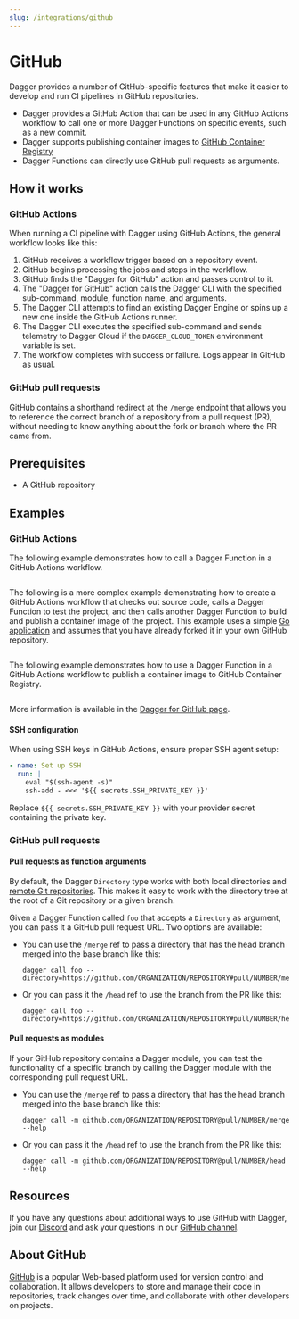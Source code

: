 ```yaml
---
slug: /integrations/github
---
```


# GitHub

Dagger provides a number of GitHub-specific features that make it easier to develop and run CI pipelines in GitHub repositories.

- Dagger provides a GitHub Action that can be used in any GitHub Actions workflow to call one or more Dagger Functions on specific events, such as a new commit.
- Dagger supports publishing container images to [GitHub Container Registry](https://docs.github.com/en/packages/working-with-a-github-packages-registry/working-with-the-container-registry)
- Dagger Functions can directly use GitHub pull requests as arguments.

## How it works

### GitHub Actions

When running a CI pipeline with Dagger using GitHub Actions, the general workflow looks like this:

1. GitHub receives a workflow trigger based on a repository event.
1. GitHub begins processing the jobs and steps in the workflow.
1. GitHub finds the "Dagger for GitHub" action and passes control to it.
1. The "Dagger for GitHub" action calls the Dagger CLI with the specified sub-command, module, function name, and arguments.
1. The Dagger CLI attempts to find an existing Dagger Engine or spins up a new one inside the GitHub Actions runner.
1. The Dagger CLI executes the specified sub-command and sends telemetry to Dagger Cloud if the `DAGGER_CLOUD_TOKEN` environment variable is set.
1. The workflow completes with success or failure. Logs appear in GitHub as usual.

### GitHub pull requests

GitHub contains a shorthand redirect at the `/merge` endpoint that allows you to reference the correct branch of a repository from a pull request (PR), without needing to know anything about the fork or branch where the PR came from.

## Prerequisites

- A GitHub repository

## Examples

### GitHub Actions

The following example demonstrates how to call a Dagger Function in a GitHub Actions workflow.

```yaml title=".github/workflows/dagger.yml" file=./snippets/actions-hello.yml
```

The following is a more complex example demonstrating how to create a GitHub Actions workflow that checks out source code, calls a Dagger Function to test the project, and then calls another Dagger Function to build and publish a container image of the project. This example uses a simple [Go application](https://github.com/kpenfound/greetings-api) and assumes that you have already forked it in your own GitHub repository.

```yaml title=".github/workflows/dagger.yml" file=./snippets/actions-test-build.yml
```

The following example demonstrates how to use a Dagger Function in a GitHub Actions workflow to publish a container image to GitHub Container Registry.

```yaml title=".github/workflows/dagger.yml" file=./snippets/actions-ghcr.yml
```

More information is available in the [Dagger for GitHub page](https://github.com/marketplace/actions/dagger-for-github).

#### SSH configuration

When using SSH keys in GitHub Actions, ensure proper SSH agent setup:

```yaml
- name: Set up SSH
  run: |
    eval "$(ssh-agent -s)"
    ssh-add - <<< '${{ secrets.SSH_PRIVATE_KEY }}'
```

Replace `${{ secrets.SSH_PRIVATE_KEY }}` with your provider secret containing the private key.

### GitHub pull requests

#### Pull requests as function arguments

By default, the Dagger `Directory` type works with both local directories and [remote Git repositories](../../cookbook#copy-a-directory-or-remote-repository-to-a-container). This makes it easy to work with the directory tree at the root of a Git repository or a given branch.

Given a Dagger Function called `foo` that accepts a `Directory` as argument, you can pass it a GitHub pull request URL. Two options are available:

* You can use the `/merge` ref to pass a directory that has the head branch merged into the base branch like this:
  ```shell
  dagger call foo --directory=https://github.com/ORGANIZATION/REPOSITORY#pull/NUMBER/merge
  ```

* Or you can pass it the `/head` ref to use the branch from the PR like this:
  ```shell
  dagger call foo --directory=https://github.com/ORGANIZATION/REPOSITORY#pull/NUMBER/head
  ```


#### Pull requests as modules

If your GitHub repository contains a Dagger module, you can test the functionality of a specific branch by calling the Dagger module with the corresponding pull request URL.

* You can use the `/merge` ref to pass a directory that has the head branch merged into the base branch like this:
  ```shell
  dagger call -m github.com/ORGANIZATION/REPOSITORY@pull/NUMBER/merge --help
  ```

* Or you can pass it the `/head` ref to use the branch from the PR like this:
  ```shell
  dagger call -m github.com/ORGANIZATION/REPOSITORY@pull/NUMBER/head --help
  ```

## Resources

If you have any questions about additional ways to use GitHub with Dagger, join our [Discord](https://discord.gg/dagger-io) and ask your questions in our [GitHub channel](https://discord.com/channels/707636530424053791/1117139064274034809).

## About GitHub

[GitHub](https://github.com/) is a popular Web-based platform used for version control and collaboration. It allows developers to store and manage their code in repositories, track changes over time, and collaborate with other developers on projects.
